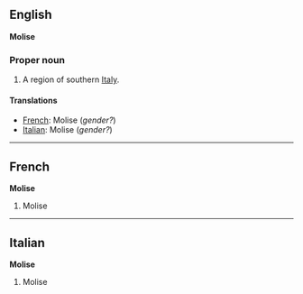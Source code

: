 ==English==
'''Molise'''

===Proper noun===

#A region of southern [[Italy]].

====Translations====

*[[French]]: Molise (''gender?'')
*[[Italian]]: Molise (''gender?'')

----

==French==
'''Molise'''

#Molise

----

==Italian==
'''Molise'''

#Molise